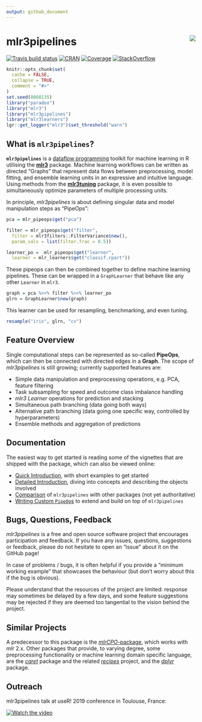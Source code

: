 ```yaml
---
output: github_document
---
```


# mlr3pipelines <img src="man/figures/logo.png" align="right" />

[![Travis build status](https://travis-ci.org/mlr-org/mlr3pipelines.svg?branch=master)](https://travis-ci.org/mlr-org/mlr3pipelines)
[![CRAN](https://www.r-pkg.org/badges/version/mlr3pipelines)](https://cran.r-project.org/package=mlr3pipelines)
[![Coverage](https://codecov.io/github/mlr-org/mlr3pipelines/branch/master/graphs/badge.svg)](https://codecov.io/github/mlr-org/mlr3pipelines)
[![StackOverflow](https://img.shields.io/badge/stackoverflow-mlr3-orange.svg)](https://stackoverflow.com/questions/tagged/mlr3)

```r
knitr::opts_chunk$set(
  cache = FALSE,
  collapse = TRUE,
  comment = "#>"
)
set.seed(8008135)
library("paradox")
library("mlr3")
library("mlr3pipelines")
library("mlr3learners")
lgr::get_logger("mlr3")$set_threshold("warn")
```

## What is `mlr3pipelines`?

**`mlr3pipelines`** is a [dataflow programming](https://en.wikipedia.org/wiki/Dataflow_programming) toolkit for machine learning in R utilising the **[mlr3](https://github.com/mlr-org/mlr3)** package. Machine learning workflows can be written as directed "Graphs" that represent data flows between preprocessing, model fitting, and ensemble learning units in an expressive and intuitive language. Using methods from the **[mlr3tuning](https://github.com/mlr-org/mlr3tuning)** package, it is even possible to simultaneously optimize parameters of multiple processing units.

In principle, *mlr3pipelines* is about defining singular data and model manipulation steps as "PipeOps":
```r
pca = mlr_pipeops$get("pca")

filter = mlr_pipeops$get("filter",
  filter = mlr3filters::FilterVariance$new(),
  param_vals = list(filter.frac = 0.5))

learner_po =  mlr_pipeops$get("learner",
  learner = mlr_learners$get("classif.rpart"))
```

These pipeops can then be combined together to define machine learning pipelines. These can be wrapped in a `GraphLearner` that behave like any other `Learner` in `mlr3`.
```r
graph = pca %>>% filter %>>% learner_po
glrn = GraphLearner$new(graph)
```
This learner can be used for resampling, benchmarking, and even tuning.
```r
resample("iris", glrn, "cv")
```
## Feature Overview

Single computational steps can be represented as so-called **PipeOps**, which can then be connected with directed edges in a **Graph**. The scope of *mlr3pipelines* is still growing; currently supported features are:

* Simple data manipulation and preprocessing operations, e.g. PCA, feature filtering
* Task subsampling for speed and outcome class imbalance handling
* *mlr3* *Learner* operations for prediction and stacking
* Simultaneous path branching (data going both ways)
* Alternative path branching (data going one specific way, controlled by hyperparameters)
* Ensemble methods and aggregation of predictions

## Documentation

The easiest way to get started is reading some of the vignettes that are shipped with the package, which can also be viewed online:

* [Quick Introduction](https://mlr3book.mlr-org.com/pipelines.html), with short examples to get started
* [Detailed Introduction](https://mlr-org.github.io/mlr3pipelines/articles/introduction.html), diving into concepts and describing the objects involved
* [Comparison](https://mlr3pipelines.mlr-org.com/articles/comparison_mlr3pipelines_mlr_sklearn.html) of `mlr3pipelines` with other packages (not yet authoritative)
* [Writing Custom `PipeOp`s](https://mlr3book.mlr-org.com/extending-mlr3pipelines.html) to extend and build on top of `mlr3pipelines`

## Bugs, Questions, Feedback

*mlr3pipelines* is a free and open source software project that encourages participation and feedback. If you have any issues, questions, suggestions or feedback, please do not hesitate to open an "issue" about it on the GitHub page!

In case of problems / bugs, it is often helpful if you provide a "minimum working example" that showcases the behaviour (but don't worry about this if the bug is obvious).

Please understand that the resources of the project are limited: response may sometimes be delayed by a few days, and some feature suggestions may be rejected if they are deemed too tangential to the vision behind the project.

## Similar Projects

A predecessor to this package is the [*mlrCPO*-package](https://github.com/mlr-org/mlrCPO), which works with *mlr* 2.x. Other packages that provide, to varying degree, some preprocessing functionality or machine learning domain specific language, are the *[caret](https://github.com/topepo/caret)* package and the related *[recipes](https://tidymodels.github.io/recipes/)* project, and the *[dplyr](https://github.com/tidyverse/dplyr)* package.


## Outreach

mlr3pipelines talk at useR! 2019 conference in Toulouse, France:

[![Watch the video](https://img.youtube.com/vi/gEW5RxkbQuQ/maxresdefault.jpg)](https://www.youtube.com/watch?v=gEW5RxkbQuQ&feature=youtu.be)
